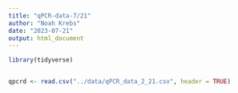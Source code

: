 ```yaml
---
title: "qPCR-data-7/21"
author: "Noah Krebs"
date: "2023-07-21"
output: html_document
---
```

```r
library(tidyverse)



```
```r
qpcrd <- read.csv("../data/qPCR_data_2_21.csv", header = TRUE)
```

